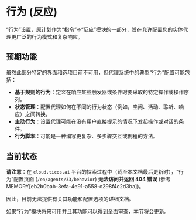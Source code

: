 # 行为 (反应)

“行为”设置，原计划作为“指令”->“反应”模块的一部分，旨在允许配置您的实体代理更广泛的行为模式和复杂响应。

## 预期功能

虽然此部分特定的界面和选项目前不可用，但代理系统中的典型“行为”配置可能包括：

- **基于规则的行为**：定义在响应某些触发器或条件时要采取的特定操作或操作序列。
- **状态管理**：配置代理如何在不同的行为状态（例如，空闲、活动、聆听、响应）之间转换。
- **主动行为**：设置代理可能在没有用户直接提示的情况下发起操作或对话的条件。
- **行为脚本**：可能是一种编写更复杂、多步骤交互或例程的方法。

## 当前状态

**请注意**：在 `cloud.ticos.ai` 平台的探索过程中（截至本文档最后更新时），“行为”配置页面 (`/en/agents/33/behavior`) **无法访问并返回 404 错误** (参考 MEMORY[eb2b0bab-3efa-4e91-a558-c298f4c2d3ba])。

因此，目前无法提供有关其功能和配置选项的详细文档。

如果“行为”模块将来可用并且其功能可以得到全面审查，本节将会更新。
